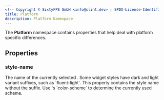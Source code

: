 ```yaml
---
<!-- Copyright © SixtyFPS GmbH <info@slint.dev> ; SPDX-License-Identifier: MIT -->
title: Platform
description: Platform Namespace
---
```



The **Platform** namespace contains properties that help deal with platform specific differences.

## Properties

### style-name
<SlintProperty propName="style-name" typeName="string">
The name of the currently selected <Link type="StyleWidgets" label="widget style"/>. Some widget
styles have dark and light variant suffixes, such as `fluent-light`. This property contains the
style name without the suffix. Use <Link type="Palette" label="Palette"/>'s `color-scheme` to
determine the currently used scheme.
</SlintProperty>
